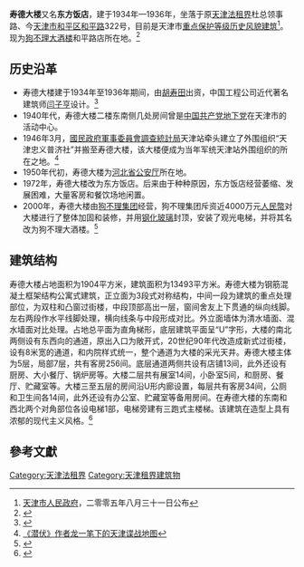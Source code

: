 {{天津历史风貌建筑 |
省区市 = 天津市 |
名称 = 寿德大楼 |
图片 =  [[File:寿德大楼.jpg|200px]]|
编号 = 0120082 |
等级 = 重点保护 |
时代 = 1936年|
所在 = [[天津市|天津市]][[和平区_(天津市)|和平区]][[和平路_(天津)|和平路]]322号 |
公布 = 2005年8月31日 |
}}

'''寿德大楼'''又名'''东方饭店'''，建于1934年—1936年，坐落于原[[天津法租界|天津法租界]]杜总领事路、今[[天津市|天津市]][[和平区_(天津市)|和平区]][[和平路_(天津)|和平路]]322号，目前是天津市[[天津市历史风貌建筑|重点保护等级历史风貌建筑]]<ref>[[天津市人民政府|天津市人民政府]]，二零零五年八月三十一日公布</ref>。现为[[狗不理大酒楼|狗不理大酒楼]]和平路店所在地。<ref>{{Cite web |url=http://www.chssjq.com/Index/ct_list/name/gbl |title=天津狗不理大酒店 |access-date=2010-09-08 |archive-date=2010-07-08 |archive-url=https://web.archive.org/web/20100708063759/http://chssjq.com/Index/ct_list/name/gbl |dead-url=yes }}</ref>

== 历史沿革 ==
*寿德大楼建于1934年至1936年期间，由[[胡寿田|胡寿田]]出资，中国工程公司近代著名建筑师[[闫子亨|闫子亨]]设计。<ref>{{Cite web |url=http://www.022net.com/2010/9-7/465335173085987.html |title=“决不能给日本人做事” 一生拒贿的阎子亨 |access-date=2010-09-08 |archive-date=2010-12-05 |archive-url=https://web.archive.org/web/20101205053016/http://www.022net.com/2010/9-7/465335173085987.html |dead-url=yes }}</ref>
*1940年代，寿德大楼二楼东南侧几处房间曾是[[中国共产党|中国共产党]][[地下党|地下党]]在天津市的活动中心。
*1946年3月，[[國民政府軍事委員會調查統計局|國民政府軍事委員會調查統計局]]天津站牵头建立了外围组织“天津忠义普济社”并搬至寿德大楼，该大楼便成为当年军统天津站外围组织的所在之地。<ref>[http://epaper.xplus.com/papers/dzshb/20090807/n47.shtml 《潜伏》作者龙一笔下的天津谍战地图]{{dead link|date=2017年12月 |bot=InternetArchiveBot |fix-attempted=yes }}</ref>
*1950年代初，寿德大楼为[[河北省公安厅|河北省公安厅]]所在地。
*1972年，寿德大楼改为东方饭店。后来由于种种原因，东方饭店经营萎缩、发展困难，大量客房和餐饮场地闲置。
*2000年，寿德大楼由[[狗不理集团|狗不理集团]]经营，狗不理集团斥资近4000万元[[人民幣|人民幣]]对大楼进行了整体加固和装修，并用[[钢化玻璃|钢化玻璃]]封顶，安装了观光电梯，并将其名改为狗不理大酒楼。<ref>{{Cite web |url=http://news.sina.com.cn/society/2000-1-6/49590.html |title=天津东方饭店划归狗不理集团 |access-date=2010-09-08 |archive-date=2018-09-09 |archive-url=https://web.archive.org/web/20180909073943/http://news.sina.com.cn/society/2000-1-6/49590.html |dead-url=no }}</ref>

== 建筑结构 ==
寿德大楼占地面积为1904平方米，建筑面积为13493平方米。寿德大楼为钢筋混凝土框架结构公寓式建筑，正立面为3段式对称结构，中间一段为建筑的重点处理部位，为双柱和凸窗过街楼，中段顶部高出一层，窗间舍友上下贯通的纵向线脚。左右两段作水平线脚处理，横向线条与中段形成对比。外立面墙体为清水墙面、混水墙面对比处理。占地总平面为直角梯形，底层建筑平面呈“U”字形，大楼的南北两侧设有东西向的通道，原出入口为敞开式，20世纪90年代改造成新式过街楼，设有8米宽的通道，和内院样式统一，整个通道为大楼的采光天井。寿德大楼主体为5层，局部7层，共有客房256间。底层通道两侧共设有店铺13间，此外还设有厨房、大小餐厅、锅炉房等。大楼二层共有展室14间，小卧室5间，和厨房、餐厅、贮藏室等。大楼三至五层的房间沿U形内廊设置，每层共有客房34间，公厕和卫生间各14间，此外还设有办公室、贮藏室等备用房间。在寿德大楼的东南和西北两个对角部位各设电梯1部，电梯旁建有三跑式主楼梯。该建筑在造型上具有浓郁的现代主义风格。<ref>{{Cite web |url=http://www.tjhp.gov.cn/servlet/ContentServer?cid=1105523261048&pagename=tjhp%2FPage%2Fsub-t46&c=Page |title=天津和平风貌建筑东方饭店 |access-date=2017-08-15 |archive-date=2014-01-16 |archive-url=https://web.archive.org/web/20140116090805/http://www.tjhp.gov.cn/servlet/ContentServer?cid=1105523261048&pagename=tjhp%2FPage%2Fsub-t46&c=Page |dead-url=yes }}</ref>

==參考文獻==
{{Reflist}}

[[Category:天津法租界|Category:天津法租界]]
[[Category:天津租界建筑物|Category:天津租界建筑物]]